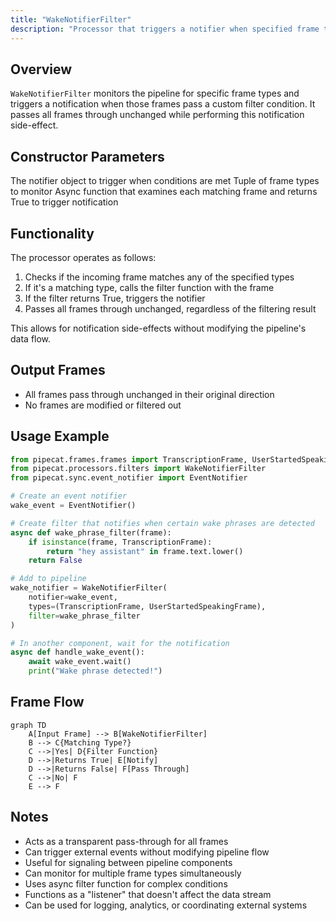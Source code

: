 ```yaml
---
title: "WakeNotifierFilter"
description: "Processor that triggers a notifier when specified frame types pass a custom filter"
---
```


## Overview

`WakeNotifierFilter` monitors the pipeline for specific frame types and triggers a notification when those frames pass a custom filter condition. It passes all frames through unchanged while performing this notification side-effect.

## Constructor Parameters

<ParamField path="notifier" type="BaseNotifier" required>
  The notifier object to trigger when conditions are met
</ParamField>

<ParamField path="types" type="Tuple[Type[Frame]]" required>
  Tuple of frame types to monitor
</ParamField>

<ParamField path="filter" type="Callable[[Frame], Awaitable[bool]]" required>
  Async function that examines each matching frame and returns True to trigger
  notification
</ParamField>

## Functionality

The processor operates as follows:

1. Checks if the incoming frame matches any of the specified types
2. If it's a matching type, calls the filter function with the frame
3. If the filter returns True, triggers the notifier
4. Passes all frames through unchanged, regardless of the filtering result

This allows for notification side-effects without modifying the pipeline's data flow.

## Output Frames

- All frames pass through unchanged in their original direction
- No frames are modified or filtered out

## Usage Example

```python
from pipecat.frames.frames import TranscriptionFrame, UserStartedSpeakingFrame
from pipecat.processors.filters import WakeNotifierFilter
from pipecat.sync.event_notifier import EventNotifier

# Create an event notifier
wake_event = EventNotifier()

# Create filter that notifies when certain wake phrases are detected
async def wake_phrase_filter(frame):
    if isinstance(frame, TranscriptionFrame):
        return "hey assistant" in frame.text.lower()
    return False

# Add to pipeline
wake_notifier = WakeNotifierFilter(
    notifier=wake_event,
    types=(TranscriptionFrame, UserStartedSpeakingFrame),
    filter=wake_phrase_filter
)

# In another component, wait for the notification
async def handle_wake_event():
    await wake_event.wait()
    print("Wake phrase detected!")
```

## Frame Flow

```mermaid
graph TD
    A[Input Frame] --> B[WakeNotifierFilter]
    B --> C{Matching Type?}
    C -->|Yes| D{Filter Function}
    D -->|Returns True| E[Notify]
    D -->|Returns False| F[Pass Through]
    C -->|No| F
    E --> F
```

## Notes

- Acts as a transparent pass-through for all frames
- Can trigger external events without modifying pipeline flow
- Useful for signaling between pipeline components
- Can monitor for multiple frame types simultaneously
- Uses async filter function for complex conditions
- Functions as a "listener" that doesn't affect the data stream
- Can be used for logging, analytics, or coordinating external systems
